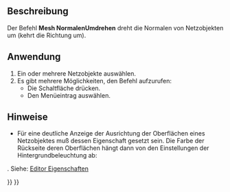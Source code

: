 <languages/>

{{Docnav/de
|[[Mesh_HarmonizeNormals/de|NormalenAusrichten]]
|[[Mesh_FillupHoles/de|LöcherFüllen]]
|[[Mesh_Workbench/de|Mesh]]
|IconL=Mesh_HarmonizeNormals.svg
|IconR=Mesh_FillupHoles.svg
|IconC=Workbench_Mesh.svg
}}

{{GuiCommand/de
|Name=Mesh FlipNormals‏‎
|Name/de=Mesh NormalenUmdrehen
|MenuLocation=Netze → Normalen umdrehen
|Workbenches=[[Mesh Workbench/de|Mesh]]
|SeeAlso=}}

<span id="Description"></span>
==Beschreibung==

Der Befehl '''Mesh NormalenUmdrehen''' dreht die Normalen von Netzobjekten um (kehrt die Richtung um).

<span id="Usage"></span>
==Anwendung==

# Ein oder mehrere Netzobjekte auswählen.
# Es gibt mehrere Möglichkeiten, den Befehl aufzurufen:
#* Die Schaltfläche {{Button|[[Image:Mesh_FlipNormals.svg|16px]] [[Mesh_FlipNormals/de|Normalen umdrehen]]}} drücken.
#* Den Menüeintrag {{MenuCommand|Netze → [[Image:Mesh_FlipNormals.svg|16px]] Normalen umdrehen}} auswählen.

<span id="Notes"></span>
==Hinweise==

* Für eine deutliche Anzeige der Ausrichtung der Oberflächen eines Netzobjektes muß dessen Eigenschaft {{PropertyView|Beleuchtung}} {{Value|Eine Seite}} gesetzt sein. Die Farbe der Rückseite deren Oberflächen hängt dann von den Einstellungen der Hintergrundbeleuchtung ab:
{{MenuCommand|Bearbeiten → Eigenschaften... → Anzeige → 3D Ansicht → Hintergrundlichtfarbe - Intensität}}. Siehe: [[Preferences_Editor#3D_View|Editor Eigenschaften]]


{{Docnav/de
|[[Mesh_HarmonizeNormals/de|NormalenAusrichten]]
|[[Mesh_FillupHoles/de|LöcherFüllen]]
|[[Mesh_Workbench/de|Mesh]]
|IconL=Mesh_HarmonizeNormals.svg
|IconR=Mesh_FillupHoles.svg
|IconC=Workbench_Mesh.svg
}}

{{Mesh Tools navi{{#translation:}}}}
{{Userdocnavi{{#translation:}}}}
{{clear}}